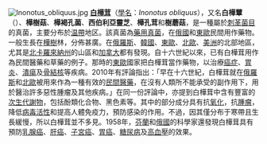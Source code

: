 [[Image:Inonotus_obliquus.jpg|left]]
'''[[白樺茸|白樺茸]]'''（[[學名|學名]]：''Inonotus obliquus''），又名'''白樺蕈'''（{{lang-en|Chaga mushroom}}）、'''樺樹菇'''、'''樺褐孔菌'''、'''西伯利亞靈芝'''、'''樺孔茸'''和'''樹蘑菇'''，是一種屬於[[刺革菌目|刺革菌目]]的真菌，主要分布於[[温帶|温帶]]地区。該真菌為[[藥用真菌|藥用真菌]]，在[[俄國|俄國]]和[[東歐|東歐]]民間用作藥物。一般生長在[[樺樹|樺樹]]林，分佈甚廣。在[[俄羅斯|俄羅斯]]、[[韓國|韓國]]、[[東歐|東歐]]、[[北歐|北歐]]、[[美洲|美洲]]的北部地區，尤其是[[北卡羅來納州|北卡羅來納州]]的山區和[[加拿大|加拿大]]都有發現。自十六世紀以來，已有白樺茸用作為民間醫藥和草藥的例子。那時的[[東歐|東歐]]國家把白樺茸當作藥物，以治療[[癌症|癌症]]、[[胃炎|胃炎]]、[[潰瘍|潰瘍]]及[[骨結核|骨結核]]等疾病。2010年有評論指出：「早在十六世紀，白樺茸就在[[俄羅斯|俄羅斯]]和[[北歐|北歐]]被用來作為一種有效的[[民間醫藥|民間醫藥]]，在沒有人類所不能承受的副作用下，用於醫治許多惡性腫瘤及其他疾病。」在同一份評論中，亦提到白樺茸中含有豐富的[[次生代謝物|次生代謝物]]，包括酚類化合物、黑色素等。其中的部分成分具有抗[[氧化|氧化]]，抗[[腫瘤|腫瘤]]，降低[[病毒|病毒]][[活性|活性]]和提高人體免疫力，預防感染的作用。不過，因其僅分布于寒帶且生長緩慢，所以白樺茸並不多見。1958年，[[芬蘭|芬蘭]]和[[俄國|俄國]]的科學家還發現白樺茸具有預防[[乳腺癌|乳腺癌]]、[[肝癌|肝癌]]、[[子宮癌|子宮癌]]、[[胃癌|胃癌]]、[[糖尿病|糖尿病]]及[[高血壓|高血壓]]的效果。